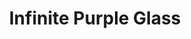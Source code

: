 ---
title: "Infinite Purple Glass"
images:
  color: "MUfCHtba5zu7g4xTXYw02eDav9qKywS81iEChjRQfHcG6bAV"
  item: "MUfCHtba5zu7rqBAtj2mGAHpBQ0lJYuESzOdLWTDyia51get"
type: "magic/infinite"
crate: "glass"
unmodifiable: true
winChance: 6
---
